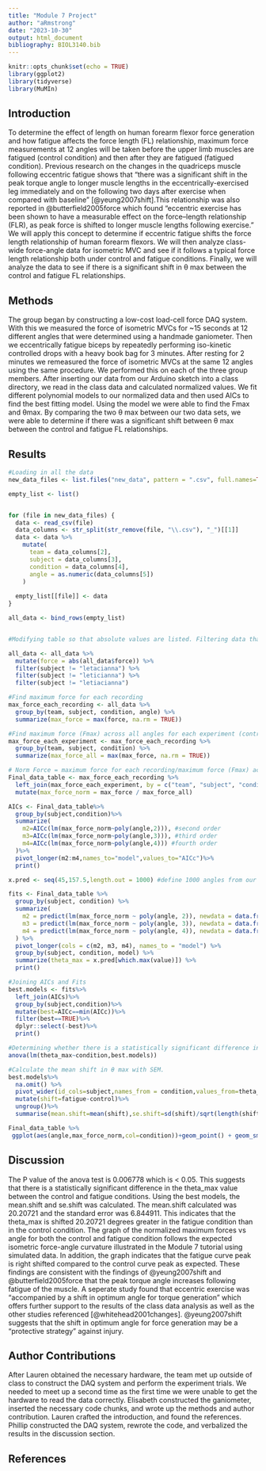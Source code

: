 ```yaml
---
title: "Module 7 Project"
author: "aRmstrong"
date: "2023-10-30"
output: html_document
bibliography: BIOL3140.bib
---
```


```r
knitr::opts_chunk$set(echo = TRUE)
library(ggplot2)
library(tidyverse)
library(MuMIn)
```


## Introduction
To determine the effect of length on human forearm flexor force generation and how fatigue affects the force length (FL) relationship, maximum force measurements at 12 angles will be taken before the upper limb muscles are fatigued (control condition) and then after they are fatigued (fatigued condition). Previous research on the changes in the quadriceps muscle following eccentric fatigue shows that “there was a significant shift in the peak torque angle to longer muscle lengths in the eccentrically-exercised leg immediately and on the following two days after exercise when compared with baseline” [@yeung2007shift].This relationship was also reported in @butterfield2005force which found “eccentric exercise has been shown to have a measurable effect on the force–length relationship (FLR), as peak force is shifted to longer muscle lengths following exercise.” We will apply this concept to determine if eccentric fatigue shifts the force length relationship of human forearm flexors. We will then analyze class-wide force-angle data for isometric MVC and see if it follows a typical force length relationship both under control and fatigue conditions. Finally, we will analyze the data to see if there is a significant shift in θ max between the control and fatigue FL relationships. 

## Methods
  The group began by constructing a low-cost load-cell force DAQ system. With this we measured the force of isometric MVCs for ~15 seconds at 12 different angles that were determined using a handmade ganiometer. Then we eccentrically fatigue biceps by repeatedly performing iso-kinetic controlled drops with a heavy book bag for 3 minutes. After resting for 2 minutes we remeasured the force of isometric MVCs at the same 12 angles using the same procedure. We performed this on each of the three group members. 
  After inserting our data from our Arduino sketch into a class directory, we read in the class data and calculated normalized values. We fit different polynomial models to our normalized data and then used AICs to find the best fitting model. Using the model we were able to find the Fmax and θmax. By comparing the two θ max between our two data sets, we were able to determine if there was a significant shift between θ max between the control and fatigue FL relationships.

## Results

```r

#Loading in all the data 
new_data_files <- list.files("new_data", pattern = ".csv", full.names=TRUE)

empty_list <- list()


for (file in new_data_files) {
  data <- read_csv(file)
  data_columns <- str_split(str_remove(file, "\\.csv"), "_")[[1]]
  data <- data %>%
    mutate(
      team = data_columns[2],
      subject = data_columns[3],
      condition = data_columns[4],
      angle = as.numeric(data_columns[5])
    )
  
  empty_list[[file]] <- data
}

all_data <- bind_rows(empty_list)


#Modifying table so that absolute values are listed. Filtering data that was identified as an issue later in experiment. When creating models, received Error that the degree must be less than number of unique points.Found that "letacianna" and "leticianna" had less unique points than the degree being used for the polynomial

all_data <- all_data %>% 
  mutate(force = abs(all_data$force)) %>% 
  filter(subject != "letacianna") %>% 
  filter(subject != "leticianna") %>% 
  filter(subject != "letiacianna")
```

```r
#Find maximum force for each recording
max_force_each_recording <- all_data %>%
  group_by(team, subject, condition, angle) %>%
  summarize(max_force = max(force, na.rm = TRUE))

#Find maximum force (Fmax) across all angles for each experiment (control or fatigued) for each individual
max_force_each_experiment <- max_force_each_recording %>%
  group_by(team, subject, condition) %>%
  summarize(max_force_all = max(max_force, na.rm = TRUE))

# Norm Force = maximum force for each recording/maximum force (Fmax) across all angles for each experiment
Final_data_table <- max_force_each_recording %>%
  left_join(max_force_each_experiment, by = c("team", "subject", "condition")) %>%
  mutate(max_force_norm = max_force / max_force_all)
```

```r
AICs <- Final_data_table%>%
  group_by(subject,condition)%>%
  summarize(
    m2=AICc(lm(max_force_norm~poly(angle,2))), #second order
    m3=AICc(lm(max_force_norm~poly(angle,3))), #third order
    m4=AICc(lm(max_force_norm~poly(angle,4))) #fourth order
  )%>%
  pivot_longer(m2:m4,names_to="model",values_to="AICc")%>%
  print()

x.pred <- seq(45,157.5,length.out = 1000) #define 1000 angles from our range

fits <- Final_data_table %>%
  group_by(subject, condition) %>%
  summarize(
    m2 = predict(lm(max_force_norm ~ poly(angle, 2)), newdata = data.frame(angle = x.pred)),
    m3 = predict(lm(max_force_norm ~ poly(angle, 3)), newdata = data.frame(angle = x.pred)),
    m4 = predict(lm(max_force_norm ~ poly(angle, 4)), newdata = data.frame(angle = x.pred))
  ) %>%
  pivot_longer(cols = c(m2, m3, m4), names_to = "model") %>%
  group_by(subject, condition, model) %>%
  summarize(theta_max = x.pred[which.max(value)]) %>%
  print()

#Joining AICs and Fits
best.models <- fits%>%
  left_join(AICs)%>%
  group_by(subject,condition)%>%
  mutate(best=AICc==min(AICc))%>%
  filter(best==TRUE)%>%
  dplyr::select(-best)%>%
  print()
```


```r
#Determining whether there is a statistically significant difference in θ max between the control and fatigue conditions
anova(lm(theta_max~condition,best.models))

#Calculate the mean shift in θ max with SEM. 
best.models%>%
  na.omit() %>% 
  pivot_wider(id_cols=subject,names_from = condition,values_from=theta_max)%>%
  mutate(shift=fatigue-control)%>%
  ungroup()%>%
  summarise(mean.shift=mean(shift),se.shift=sd(shift)/sqrt(length(shift)))
```


```r
Final_data_table %>% 
 ggplot(aes(angle,max_force_norm,col=condition))+geom_point() + geom_smooth(method = 'loess')
```


## Discussion

The P value of the anova test is 0.006778 which is < 0.05. This suggests that there is a statistically significant difference in the theta_max value between the control and fatigue conditions. Using the best models, the mean.shift and se.shift was calculated. The mean.shift calculated was 20.20721 and the standard error was 6.844911. This indicates that the theta_max is shifted 20.20721 degrees greater in the fatigue condition than in the control condition. The graph of the normalized maximum forces vs angle for both the control and fatigue condition follows the expected isometric force-angle curvature illustrated in the Module 7 tutorial using simulated data. In addition, the graph indicates that the fatigue curve peak is right shifted compared to the control curve peak as expected. These findings are consistent with the findings of @yeung2007shift and @butterfield2005force that the peak torque angle increases following fatigue of the muscle. A seperate study found that eccentric exercise was "accompanied by a shift in optimum angle for torque generation" which offers further support to the results of the class data analysis as well as the other studies referenced [@whitehead2001changes]. @yeung2007shift suggests that the shift in optimum angle for force generation may be a "protective strategy" against injury. 


## Author Contributions
After Lauren obtained the necessary hardware, the team met up outside of class to construct the DAQ system and perform the experiment trials. We needed to meet up a second time as the first time we were unable to get the hardware to read the data correctly. Elisabeth constructed the ganiometer, inserted the necessary code chunks, and wrote up the methods and author contribution. Lauren crafted the introduction, and found the references. Phillip constructed the DAQ system, rewrote the code, and verbalized the results in the discussion section. 

## References
